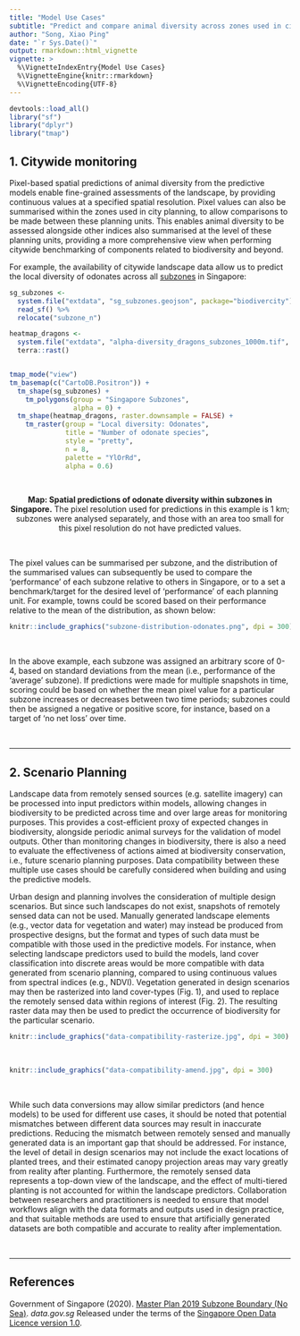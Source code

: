```yaml
---
title: "Model Use Cases"
subtitle: "Predict and compare animal diversity across zones used in city planning"
author: "Song, Xiao Ping"
date: "`r Sys.Date()`"
output: rmarkdown::html_vignette
vignette: >
  %\VignetteIndexEntry{Model Use Cases}
  %\VignetteEngine{knitr::rmarkdown}
  %\VignetteEncoding{UTF-8}
---
```


```r
devtools::load_all()
library("sf")
library("dplyr")
library("tmap")
```


## 1. Citywide monitoring 

Pixel-based spatial predictions of animal diversity from the predictive models enable fine-grained assessments of the landscape, by providing continuous values at a specified spatial resolution. Pixel values can also be summarised within the zones used in city planning, to allow comparisons to be made between these planning units. This enables animal diversity to be assessed alongside other indices also summarised at the level of these planning units, providing a more comprehensive view when performing citywide benchmarking of components related to biodiversity and beyond.  

For example, the availability of citywide landscape data allow us to predict the local diversity of odonates across all [subzones](https://data.gov.sg/dataset/master-plan-2019-subzone-boundary-no-sea) in Singapore: 

```r

sg_subzones <- 
  system.file("extdata", "sg_subzones.geojson", package="biodivercity") %>% 
  read_sf() %>% 
  relocate("subzone_n")

heatmap_dragons <- 
  system.file("extdata", "alpha-diversity_dragons_subzones_1000m.tif", package="biodivercity") %>% 
  terra::rast()


tmap_mode("view")
tm_basemap(c("CartoDB.Positron")) +
  tm_shape(sg_subzones) +
    tm_polygons(group = "Singapore Subzones",
                alpha = 0) +
  tm_shape(heatmap_dragons, raster.downsample = FALSE) +
    tm_raster(group = "Local diversity: Odonates",
              title = "Number of odonate species",
              style = "pretty",
              n = 8,
              palette = "YlOrRd",
              alpha = 0.6)
  
  
```

<center>
**Map: Spatial predictions of odonate diversity within subzones in Singapore.** The pixel resolution used for predictions in this example is 1 km; subzones were analysed separately, and those with an area too small for this pixel resolution do not have predicted values.
</center>

<br>

The pixel values can be summarised per subzone, and the distribution of the summarised values can subsequently be used to compare the ‘performance’ of each subzone relative to others in Singapore, or to a set a benchmark/target for the desired level of 'performance' of each planning unit. For example, towns could be scored based on their performance relative to the mean of the distribution, as shown below:

```r
knitr::include_graphics("subzone-distribution-odonates.png", dpi = 300)
```

<br>

In the above example, each subzone was assigned an arbitrary score of 0-4, based on standard deviations from the mean (i.e., performance of the 'average' subzone). If predictions were made for multiple snapshots in time, scoring could be based on whether the mean pixel value for a particular subzone increases or decreases between two time periods; subzones could then be assigned a negative or positive score, for instance, based on a target of 'no net loss' over time.


<br>

---

## 2. Scenario Planning

Landscape data from remotely sensed sources (e.g. satellite imagery) can be processed into input predictors within models, allowing changes in biodiversity to be predicted across time and over large areas for monitoring purposes. This provides a cost-efficient proxy of expected changes in biodiversity, alongside periodic animal surveys for the validation of model outputs. Other than monitoring changes in biodiversity, there is also a need to evaluate the effectiveness of actions aimed at biodiversity conservation, i.e., future scenario planning purposes. Data compatibility between these multiple use cases should be carefully considered when building and using the predictive models.

Urban design and planning involves the consideration of multiple design scenarios. But since such landscapes do not exist, snapshots of remotely sensed data can not be used. Manually generated landscape elements (e.g., vector data for vegetation and water) may instead be produced from prospective designs, but the format and types of such data must be compatible with those used in the predictive models. For instance, when selecting landscape predictors used to build the models, land cover classification into discrete areas would be more compatible with data generated from scenario planning, compared to using continuous values from spectral indices (e.g., NDVI). Vegetation generated in design scenarios may then be rasterized into land cover-types (Fig. 1), and used to replace the remotely sensed data within regions of interest (Fig. 2). The resulting raster data may then be used to predict the occurrence of biodiversity for the particular scenario. 

```r
knitr::include_graphics("data-compatibility-rasterize.jpg", dpi = 300)
```

<br>

```r
knitr::include_graphics("data-compatibility-amend.jpg", dpi = 300)
```

<br>

While such data conversions may allow similar predictors (and hence models) to be used for different use cases, it should be noted that potential mismatches between different data sources may result in inaccurate predictions. Reducing the mismatch between remotely sensed and manually generated data is an important gap that should be addressed. For instance, the level of detail in design scenarios may not include the exact locations of planted trees, and their estimated canopy projection areas may vary greatly from reality after planting. Furthermore, the remotely sensed data represents a top-down view of the landscape, and the effect of multi-tiered planting is not accounted for within the landscape predictors. Collaboration between researchers and practitioners is needed to ensure that model workflows align with the data formats and outputs used in design practice, and that suitable methods are used to ensure that artificially generated datasets are both compatible and accurate to reality after implementation.

<br>

---

## References

Government of Singapore (2020). [Master Plan 2019 Subzone Boundary (No Sea)](https://data.gov.sg/dataset/master-plan-2019-subzone-boundary-no-sea). _data.gov.sg_
Released under the terms of the [Singapore Open Data Licence version 1.0](https://data.gov.sg/open-data-licence).



